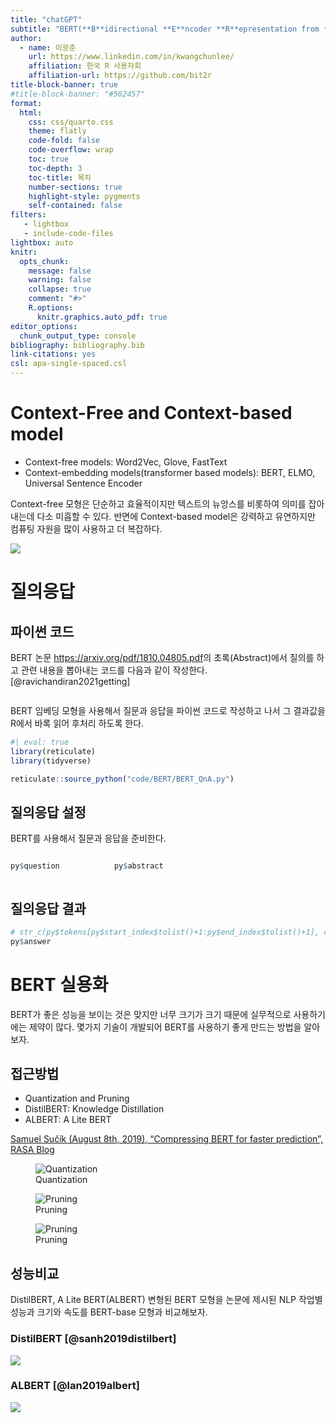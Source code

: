 ```yaml
---
title: "chatGPT"
subtitle: "BERT(**B**idirectional **E**ncoder **R**epresentation from **T**ransformer)"
author:
  - name: 이광춘
    url: https://www.linkedin.com/in/kwangchunlee/
    affiliation: 한국 R 사용자회
    affiliation-url: https://github.com/bit2r
title-block-banner: true
#title-block-banner: "#562457"
format:
  html:
    css: css/quarto.css
    theme: flatly
    code-fold: false
    code-overflow: wrap
    toc: true
    toc-depth: 3
    toc-title: 목차
    number-sections: true
    highlight-style: pygments 
    self-contained: false
filters:
   - lightbox
   - include-code-files   
lightbox: auto
knitr:
  opts_chunk: 
    message: false
    warning: false
    collapse: true
    comment: "#>" 
    R.options:
      knitr.graphics.auto_pdf: true
editor_options: 
  chunk_output_type: console
bibliography: bibliography.bib
link-citations: yes
csl: apa-single-spaced.csl
---
```


# Context-Free and Context-based model

- Context-free models: Word2Vec, Glove, FastText
- Context-embedding models(transformer based models): BERT, ELMO, Universal Sentence Encoder

Context-free 모형은 단순하고 효율적이지만 텍스트의 뉴앙스를 비롯하여 의미를 잡아내는데 다소 미흡할 수 있다.
반면에 Context-based model은 강력하고 유연하지만 컴퓨팅 자원을 많이 사용하고 더 복잡하다.


![](images/BERT_workflow.png)

# 질의응답

## 파이썬 코드

BERT 논문 [https://arxiv.org/pdf/1810.04805.pdf](https://arxiv.org/pdf/1810.04805.pdf)의 초록(Abstract)에서 
질의를 하고 관련 내용을 뽑아내는 코드를 다음과 같이 작성한다. [@ravichandiran2021getting]

```.python
```

BERT 임베딩 모형을 사용해서 질문과 응답을 파이썬 코드로 작성하고 나서 그 결과값을 R에서 바록 읽어 후처리 하도록 한다.

```r
#| eval: true
library(reticulate)
library(tidyverse)

reticulate::source_python("code/BERT/BERT_QnA.py")
```

## 질의응답 설정

BERT를 사용해서 질문과 응답을 준비한다.

:::: {.columns}

::: {.column width="30%"}

```r
py$question
```
:::

::: {.column width="70%"}

```r
py$abstract
```
:::

::::

## 질의응답 결과

```r
# str_c(py$tokens[py$start_index$tolist()+1:py$end_index$tolist()+1], collapse = " ")
py$answer
```

# BERT 실용화

BERT가 좋은 성능을 보이는 것은 맞지만 너무 크기가 크기 때문에 실무적으로 사용하기에는 
제약이 많다. 몇가지 기술이 개발되어 BERT를 사용하기 좋게 만드는 방법을 알아보자.

## 접근방법

- Quantization and Pruning
- DistilBERT: Knowledge Distillation
- ALBERT: A Lite BERT

[[Samuel Sučík (August 8th, 2019), "Compressing BERT for faster prediction", RASA Blog](https://rasa.com/blog/compressing-bert-for-faster-prediction-2/)]{.aside}

:::{layout-ncol=3}

![Quantization](images/BERT_quantization.png)

![Pruning](images/BERT_pruning.png)

![Pruning](images/BERT_distillation.png)

:::


## 성능비교

DistilBERT, A Lite BERT(ALBERT) 변형된 BERT 모형을 논문에 제시된 NLP 작업별 성능과 크기와 속도를 
BERT-base 모형과 비교해보자. 

:::{.panel-tabset}

### DistilBERT [@sanh2019distilbert]

![](images/BERT_distillBERT.png)

### ALBERT [@lan2019albert]

![](images/BERT_ALBERT.png)


:::


